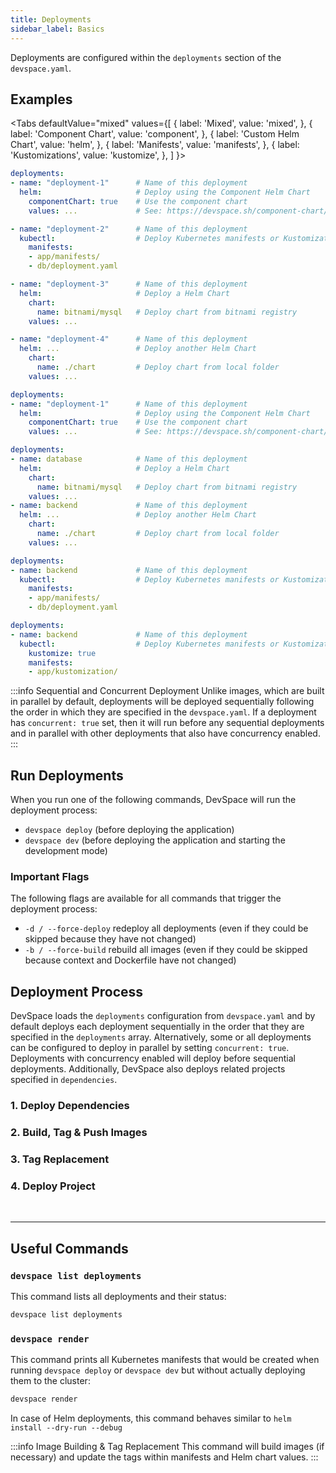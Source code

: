 ```yaml
---
title: Deployments
sidebar_label: Basics
---
```



Deployments are configured within the `deployments` section of the `devspace.yaml`.

## Examples

<Tabs
  defaultValue="mixed"
  values={[
    { label: 'Mixed', value: 'mixed', },
    { label: 'Component Chart', value: 'component', },
    { label: 'Custom Helm Chart', value: 'helm', },
    { label: 'Manifests', value: 'manifests', },
    { label: 'Kustomizations', value: 'kustomize', },
  ]
}>
<TabItem value="mixed">

```yaml
deployments:
- name: "deployment-1"      # Name of this deployment
  helm:                     # Deploy using the Component Helm Chart
    componentChart: true    # Use the component chart
    values: ...             # See: https://devspace.sh/component-chart/docs/introduction

- name: "deployment-2"      # Name of this deployment
  kubectl:                  # Deploy Kubernetes manifests or Kustomizations
    manifests:
    - app/manifests/
    - db/deployment.yaml

- name: "deployment-3"      # Name of this deployment
  helm:                     # Deploy a Helm Chart
    chart:
      name: bitnami/mysql   # Deploy chart from bitnami registry
    values: ...

- name: "deployment-4"      # Name of this deployment
  helm: ...                 # Deploy another Helm Chart
    chart:
      name: ./chart         # Deploy chart from local folder
    values: ...
```

</TabItem>
<TabItem value="component">

```yaml
deployments:
- name: "deployment-1"      # Name of this deployment
  helm:                     # Deploy using the Component Helm Chart
    componentChart: true    # Use the component chart
    values: ...             # See: https://devspace.sh/component-chart/docs/introduction
```

</TabItem>
<TabItem value="helm">

```yaml
deployments:
- name: database            # Name of this deployment
  helm:                     # Deploy a Helm Chart
    chart:
      name: bitnami/mysql   # Deploy chart from bitnami registry
    values: ...
- name: backend             # Name of this deployment
  helm: ...                 # Deploy another Helm Chart
    chart:
      name: ./chart         # Deploy chart from local folder
    values: ...
```

</TabItem>
<TabItem value="manifests">

```yaml
deployments:
- name: backend             # Name of this deployment
  kubectl:                  # Deploy Kubernetes manifests or Kustomizations
    manifests:
    - app/manifests/
    - db/deployment.yaml
```

</TabItem>
<TabItem value="kustomize">

```yaml
deployments:
- name: backend             # Name of this deployment
  kubectl:                  # Deploy Kubernetes manifests or Kustomizations
    kustomize: true
    manifests:
    - app/kustomization/
```

</TabItem>
</Tabs>

:::info Sequential and Concurrent Deployment
Unlike images, which are built in parallel by default, deployments will be deployed sequentially following the order in which they are specified in the `devspace.yaml`. If a deployment has `concurrent: true` set, then it will run before any sequential deployments and in parallel with other deployments that also have concurrency enabled.
:::

## Run Deployments
When you run one of the following commands, DevSpace will run the deployment process:
- `devspace deploy` (before deploying the application)
- `devspace dev` (before deploying the application and starting the development mode)

### Important Flags
The following flags are available for all commands that trigger the deployment process:
- `-d / --force-deploy` redeploy all deployments (even if they could be skipped because they have not changed)
- `-b / --force-build` rebuild all images (even if they could be skipped because context and Dockerfile have not changed)


## Deployment Process
DevSpace loads the `deployments` configuration from `devspace.yaml` and by default deploys each deployment sequentially in the order that they are specified in the `deployments` array. Alternatively, some or all deployments can be configured to deploy in parallel by setting `concurrent: true`. Deployments with concurrency enabled will deploy before sequential deployments. Additionally, DevSpace also deploys related projects specified in `dependencies`.


### 1. Deploy Dependencies

<FragmentWorkflowDeployDependencies/>


### 2. Build, Tag &amp; Push Images

<FragmentWorkflowBuildImages/>


### 3. Tag Replacement

<FragmentWorkflowReplaceTags/>


### 4. Deploy Project

<FragmentWorkflowDeployProject/>

<br/>

---

## Useful Commands

### `devspace list deployments`
This command lists all deployments and their status:
```bash
devspace list deployments
```

### `devspace render`
This command prints all Kubernetes manifests that would be created when running `devspace deploy` or `devspace dev` but without actually deploying them to the cluster:
```bash
devspace render
```
In case of Helm deployments, this command behaves similar to `helm install --dry-run --debug`

:::info Image Building & Tag Replacement
This command will build images (if necessary) and update the tags within manifests and Helm chart values.
:::
